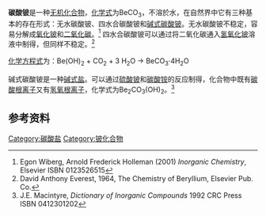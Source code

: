 {{Chembox
|   Name = 碳酸铍
|   ImageFile = Berylliumcarbonat.png
|   IUPACName = Beryllium Carbonate
| Section1 = {{Chembox Identifiers
| CASNo = 13106-47-3
| CASNo_Ref = {{cascite|changed|??}}
|  ChemSpiderID_Ref  = {{chemspidercite|correct|chemspider}}|  ChemSpiderID  =  55490
|  InChI  =  1/CH2O3.Be/c2-1(3)4;/h(H2,2,3,4);/q;+2/p-2
|  InChIKey  =  ZBUQRSWEONVBES-NUQVWONBAN
|  StdInChI_Ref  = {{stdinchicite|correct|chemspider}}|  StdInChI  =  1S/CH2O3.Be/c2-1(3)4;/h(H2,2,3,4);/q;+2/p-2
|  StdInChIKey_Ref  = {{stdinchicite|correct|chemspider}}|  StdInChIKey  =  ZBUQRSWEONVBES-UHFFFAOYSA-L
|  PubChem  =  61577
|  RTECS  =  DS2350000
|  SMILES  =  [Be+2].[O-]C([O-])=O
}}
| Section2 = {{Chembox Properties
|   Formula = BeCO<sub>3</sub>
|   MolarMass = 69.0202 
|   Appearance = 
|   Density = 
|   Solubility = 0.218 g/100 mL (20°C)
|   MeltingPt = 54 °C
|   BoilingPt = 100 °C（分解）
  }}
| Section3 = {{Chembox Structure
|   MolShape = [[直线形分子构型|直线形]]
|   Dipole =
  }}
| Section4 = {{Chembox Thermochemistry
| DeltaHf = -14.85 kJ/g
| DeltaHc = 
| Entropy = 
| HeatCapacity = 0.9417 J/K
  }}
}}
'''碳酸铍'''是一种[[无机化合物|无机化合物]]，[[化学式|化学式]]为BeCO<sub>3</sub>，不溶於水，在自然界中它有三种基本的存在形式：无水碳酸铍、四水合碳酸铍和[[碱式碳酸铍|碱式碳酸铍]]。无水碳酸铍不稳定，容易分解成[[氧化铍|氧化铍]]和[[二氧化碳|二氧化碳]]。<ref name = "Wiberg&Holleman">Egon Wiberg, Arnold Frederick Holleman (2001) ''Inorganic Chemistry'', Elsevier ISBN 0123526515</ref> 四水合碳酸铍可以通过将二氧化碳通入[[氢氧化铍|氢氧化铍]]溶液中制得，但同样不稳定。<ref>David Anthony Everest, 1964, The Chemistry of Beryllium, Elsevier Pub. Co.</ref>

[[化学方程式|化学方程式]]为：Be(OH)<sub>2</sub> + CO<sub>2</sub> + 3 H<sub>2</sub>O → BeCO<sub>3</sub>·4H<sub>2</sub>O

碱式碳酸铍是一种[[碱式盐|碱式盐]]。可以通过[[硫酸铍|硫酸铍]]和[[碳酸铵|碳酸铵]]的反应制得，化合物中既有[[碳酸根离子|碳酸根离子]]又有[[氢氧根离子|氢氧根离子]]，化学式为Be<sub>2</sub>CO<sub>3</sub>(OH)<sub>2</sub>。<ref name = "MacIntyre">J.E. Macintyre, ''Dictionary of Inorganic Compounds'' 1992 CRC Press ISBN 0412301202</ref>

==参考资料==
{{Reflist}}

{{无机化合物小作品}}

[[Category:碳酸盐|Category:碳酸盐]]
[[Category:铍化合物|Category:铍化合物]]